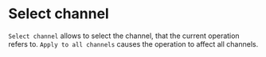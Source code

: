 # Select channel

``Select channel`` allows to select the channel, that the current operation refers to. ``Apply to all channels`` causes the operation to affect all channels.
